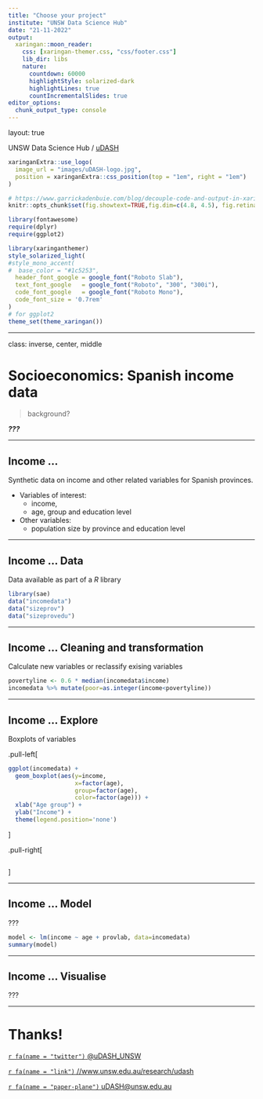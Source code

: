 ```yaml
---
title: "Choose your project"
institute: "UNSW Data Science Hub"
date: "21-11-2022"
output:
  xaringan::moon_reader:
    css: [xaringan-themer.css, "css/footer.css"]
    lib_dir: libs
    nature:
      countdown: 60000
      highlightStyle: solarized-dark
      highlightLines: true
      countIncrementalSlides: true
editor_options: 
  chunk_output_type: console
---
```

layout: true

<div class="my-footer"><span>UNSW Data Science Hub / <a href='https://www.unsw.edu.au/research/udash'>uDASH</a></span></div>

<!-- this adds the link footer to all slides, depends on my-footer class in css-->

```r
xaringanExtra::use_logo(
  image_url = "images/uDASH-logo.jpg",
  position = xaringanExtra::css_position(top = "1em", right = "1em")
)
```

```r
# https://www.garrickadenbuie.com/blog/decouple-code-and-output-in-xaringan-slides/
knitr::opts_chunk$set(fig.showtext=TRUE,fig.dim=c(4.8, 4.5), fig.retina=2, out.width="100%")
```

```r
library(fontawesome)
require(dplyr)
require(ggplot2)
```

```r
library(xaringanthemer)
style_solarized_light(
#style_mono_accent(
#  base_color = "#1c5253",
  header_font_google = google_font("Roboto Slab"),
  text_font_google   = google_font("Roboto", "300", "300i"),
  code_font_google   = google_font("Roboto Mono"),
  code_font_size = '0.7rem'
)
# for ggplot2
theme_set(theme_xaringan())
```




---

class: inverse, center, middle

# Socioeconomics: Spanish income data

> background?

***???***

---

## Income ...

Synthetic data on income and other related variables for Spanish provinces.

- Variables of interest: 
  - income, 
  - age, group and education level
- Other variables: 
  - population size by province and education level

---

## Income ... Data

Data available as part of a _R_ library


```r
library(sae)
data("incomedata")
data("sizeprov")
data("sizeprovedu")
```

---

## Income ... Cleaning and transformation

Calculate new variables or reclassify exising variables

```r
povertyline <- 0.6 * median(incomedata$income)
incomedata %>% mutate(poor=as.integer(income<povertyline))
```

---

## Income ...  Explore

Boxplots of variables


.pull-left[
```r
ggplot(incomedata) +
  geom_boxplot(aes(y=income, 
                   x=factor(age),
                   group=factor(age),
                   color=factor(age))) +
  xlab("Age group") +
  ylab("Income") + 
  theme(legend.position='none')
```
]

.pull-right[
```r
```
]

---

## Income ... Model

???

```r
model <- lm(income ~ age + provlab, data=incomedata)
summary(model)
```

---

## Income ... Visualise

???


---


# Thanks!

[`r fa(name = "twitter")` @uDASH_UNSW](https://twitter.com/uDASH_UNSW)

[`r fa(name = "link")` //www.unsw.edu.au/research/udash](https://www.unsw.edu.au/research/udash)

[`r fa(name = "paper-plane")` uDASH@unsw.edu.au](mailto:uDASH@unsw.edu.au )


